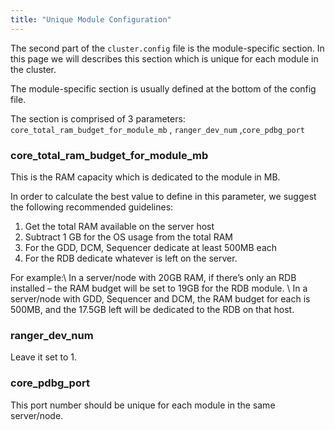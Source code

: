 ```yaml
---
title: "Unique Module Configuration"
---
```


The second part of the `cluster.config` file is the module-specific section. In this page we will describes this section which is unique for each module in the cluster.

The module-specific section is usually defined at the bottom of the config file.

The section is comprised of 3 parameters: `core_total_ram_budget_for_module_mb` , `ranger_dev_num` ,`core_pdbg_port`

### core_total_ram_budget_for_module_mb

This is the RAM capacity which is dedicated to the module in MB. 

In order to calculate the best value to define in this parameter, we suggest the following recommended guidelines:

1. Get the total RAM available on the server host
2. Subtract 1 GB for the OS usage from the total RAM
3. For the GDD, DCM, Sequencer dedicate at least 500MB each
4. For the RDB dedicate whatever is left on the server.

<Tip>
  For example:\
  In a server/node with 20GB RAM, if there’s only an RDB installed – the RAM budget will be set to 19GB for the RDB module. \
  In a server/node with GDD, Sequencer and DCM, the RAM budget for each is 500MB, and the 17.5GB left will be dedicated to the RDB on that host.
</Tip>

### ranger_dev_num

Leave it set to 1.

### core_pdbg_port

This port number should be unique for each module in the same server/node.